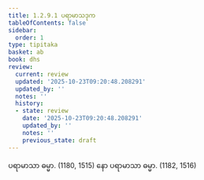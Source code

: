 ```yaml
---
title: 1.2.9.1 ပရာမာသဒုက
tableOfContents: false
sidebar:
  order: 1
type: tipitaka
basket: ab
book: dhs
review:
  current: review
  updated: '2025-10-23T09:20:48.208291'
  updated_by: ''
  notes: ''
  history:
  - state: review
    date: '2025-10-23T09:20:48.208291'
    updated_by: ''
    notes: ''
    previous_state: draft
---
```



<ReviewStatus review={frontmatter.review} showDetails={true} />

<HypothesisAnnotation frontmatter={frontmatter} />

<DynamicBreadcrumb />

<Division number="72" book="dhs" e="ch" v="29" p="10">

<Paragraph number="175" book="dhs">
ပရာမာသာ ဓမ္မာ. (<Emphasis>1180, 1515</Emphasis>)
</Paragraph>

<Paragraph number="176" book="dhs">
နော ပရာမာသာ ဓမ္မာ. (<Emphasis>1182, 1516</Emphasis>)
</Paragraph>
</Division>